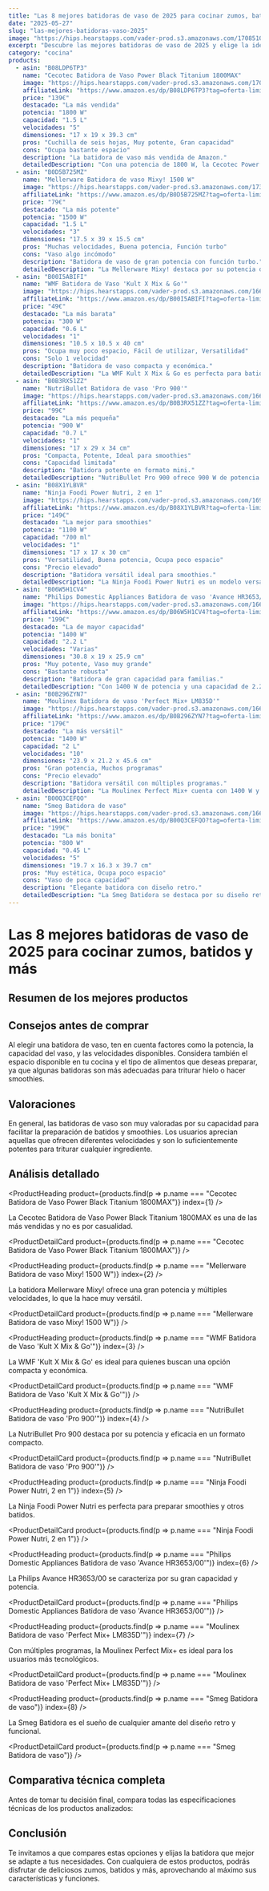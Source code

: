 ```yaml
---
title: "Las 8 mejores batidoras de vaso de 2025 para cocinar zumos, batidos y más"
date: "2025-05-27"
slug: "las-mejores-batidoras-vaso-2025"
image: "https://hips.hearstapps.com/vader-prod.s3.amazonaws.com/1708510350-51kBoEUxr9L.jpg?crop=1xw:1.00xh;center,top&resize=980:*"
excerpt: "Descubre las mejores batidoras de vaso de 2025 y elige la ideal para tus smoothies, batidos y más."
category: "cocina"
products:
  - asin: "B08LDP6TP3"
    name: "Cecotec Batidora de Vaso Power Black Titanium 1800MAX"
    image: "https://hips.hearstapps.com/vader-prod.s3.amazonaws.com/1708510350-51kBoEUxr9L.jpg?crop=1xw:1.00xh;center,top&resize=980:*"
    affiliateLink: "https://www.amazon.es/dp/B08LDP6TP3?tag=oferta-limitada-21"
    price: "139€"
    destacado: "La más vendida"
    potencia: "1800 W"
    capacidad: "1.5 L"
    velocidades: "5"
    dimensiones: "17 x 19 x 39.3 cm"
    pros: "Cuchilla de seis hojas, Muy potente, Gran capacidad"
    cons: "Ocupa bastante espacio"
    description: "La batidora de vaso más vendida de Amazon."
    detailedDescription: "Con una potencia de 1800 W, la Cecotec Power Black Titanium es ideal para procesar una variedad de alimentos gracias a sus seis cuchillas y cinco velocidades. Su funcionamiento es sencillo y su capacidad la hace perfecta para toda la familia."
  - asin: "B0D5B725MZ"
    name: "Mellerware Batidora de vaso Mixy! 1500 W"
    image: "https://hips.hearstapps.com/vader-prod.s3.amazonaws.com/1733832997-61ov7HaInCL.jpg?crop=1xw:1.00xh;center,top&resize=980:*"
    affiliateLink: "https://www.amazon.es/dp/B0D5B725MZ?tag=oferta-limitada-21"
    price: "79€"
    destacado: "La más potente"
    potencia: "1500 W"
    capacidad: "1.5 L"
    velocidades: "3"
    dimensiones: "17.5 x 39 x 15.5 cm"
    pros: "Muchas velocidades, Buena potencia, Función turbo"
    cons: "Vaso algo incómodo"
    description: "Batidora de vaso de gran potencia con función turbo."
    detailedDescription: "La Mellerware Mixy! destaca por su potencia de 1500 W y su función turbo, ideal para triturar con precisión. Su diseño compacto y la capacidad de 1.5 L la hacen una opción práctica y eficiente para cualquier cocina."
  - asin: "B00I5ABIFI"
    name: "WMF Batidora de Vaso 'Kult X Mix & Go'"
    image: "https://hips.hearstapps.com/vader-prod.s3.amazonaws.com/1668159843-41sM4BC0zL._SL500_.jpg?crop=1xw:1xh;center,top&resize=980:*"
    affiliateLink: "https://www.amazon.es/dp/B00I5ABIFI?tag=oferta-limitada-21"
    price: "49€"
    destacado: "La más barata"
    potencia: "300 W"
    capacidad: "0.6 L"
    velocidades: "1"
    dimensiones: "10.5 x 10.5 x 40 cm"
    pros: "Ocupa muy poco espacio, Fácil de utilizar, Versatilidad"
    cons: "Solo 1 velocidad"
    description: "Batidora de vaso compacta y económica."
    detailedDescription: "La WMF Kult X Mix & Go es perfecta para batidos individuales gracias a su tamaño compacto y capacidad de 0.6 L. Aunque tiene solo una velocidad, sus cuchillas de acero inoxidable permiten triturar incluso hielo, ideal para smoothies."
  - asin: "B0B3RX51ZZ"
    name: "NutriBullet Batidora de vaso 'Pro 900'"
    image: "https://hips.hearstapps.com/vader-prod.s3.amazonaws.com/1668160210-31Oew2U8M8L._SL500_.jpg?crop=1xw:1xh;center,top&resize=980:*"
    affiliateLink: "https://www.amazon.es/dp/B0B3RX51ZZ?tag=oferta-limitada-21"
    price: "99€"
    destacado: "La más pequeña"
    potencia: "900 W"
    capacidad: "0.7 L"
    velocidades: "1"
    dimensiones: "17 x 29 x 34 cm"
    pros: "Compacta, Potente, Ideal para smoothies"
    cons: "Capacidad limitada"
    description: "Batidora potente en formato mini."
    detailedDescription: "NutriBullet Pro 900 ofrece 900 W de potencia en un tamaño reducido, lo que la hace perfecta para preparar batidos y cremas sin grumos. Es ideal para aquellos que buscan una batidora compacta y eficiente."
  - asin: "B08X1YLBVR"
    name: "Ninja Foodi Power Nutri, 2 en 1"
    image: "https://hips.hearstapps.com/vader-prod.s3.amazonaws.com/1693813876-61oUL8YwznL.jpg?crop=1xw:1.00xh;center,top&resize=980:*"
    affiliateLink: "https://www.amazon.es/dp/B08X1YLBVR?tag=oferta-limitada-21"
    price: "149€"
    destacado: "La mejor para smoothies"
    potencia: "1100 W"
    capacidad: "700 ml"
    velocidades: "1"
    dimensiones: "17 x 17 x 30 cm"
    pros: "Versatilidad, Buena potencia, Ocupa poco espacio"
    cons: "Precio elevado"
    description: "Batidora versátil ideal para smoothies."
    detailedDescription: "La Ninja Foodi Power Nutri es un modelo versátil que permite crear desde smoothies hasta salsas gracias a sus diferentes programas. Su base compacta y potencia de 1100 W hacen que sea una herramienta útil y eficiente en la cocina."
  - asin: "B06W5H1CV4"
    name: "Philips Domestic Appliances Batidora de vaso 'Avance HR3653/00'"
    image: "https://hips.hearstapps.com/vader-prod.s3.amazonaws.com/1668175450-31FNNSI5IL._SL500_.jpg?crop=1xw:1xh;center,top&resize=980:*"
    affiliateLink: "https://www.amazon.es/dp/B06W5H1CV4?tag=oferta-limitada-21"
    price: "199€"
    destacado: "La de mayor capacidad"
    potencia: "1400 W"
    capacidad: "2.2 L"
    velocidades: "Varias"
    dimensiones: "30.8 x 19 x 25.9 cm"
    pros: "Muy potente, Vaso muy grande"
    cons: "Bastante robusta"
    description: "Batidora de gran capacidad para familias."
    detailedDescription: "Con 1400 W de potencia y una capacidad de 2.2 L, la Philips HR3653/00 es ideal para preparar grandes cantidades. Su robustez y versatilidad la hacen perfecta para quienes buscan durabilidad y eficiencia en una batidora."
  - asin: "B0B296ZYN7"
    name: "Moulinex Batidora de vaso 'Perfect Mix+ LM835D'"
    image: "https://hips.hearstapps.com/vader-prod.s3.amazonaws.com/1668173297-31vV4rl2w8L._SL500_.jpg?crop=1xw:1xh;center,top&resize=980:*"
    affiliateLink: "https://www.amazon.es/dp/B0B296ZYN7?tag=oferta-limitada-21"
    price: "179€"
    destacado: "La más versátil"
    potencia: "1400 W"
    capacidad: "2 L"
    velocidades: "10"
    dimensiones: "23.9 x 21.2 x 45.6 cm"
    pros: "Gran potencia, Muchos programas"
    cons: "Precio elevado"
    description: "Batidora versátil con múltiples programas."
    detailedDescription: "La Moulinex Perfect Mix+ cuenta con 1400 W y 10 programas automáticos, incluyendo opciones frías y calientes. Es perfecta para usuarios tecnológicos que disfrutan de una amplia gama de funciones y recetas integradas."
  - asin: "B00Q3CEFQO"
    name: "Smeg Batidora de vaso"
    image: "https://hips.hearstapps.com/vader-prod.s3.amazonaws.com/1668163326-31WMhdju5L._SL500_.jpg?crop=1xw:1xh;center,top&resize=980:*"
    affiliateLink: "https://www.amazon.es/dp/B00Q3CEFQO?tag=oferta-limitada-21"
    price: "199€"
    destacado: "La más bonita"
    potencia: "800 W"
    capacidad: "0.45 L"
    velocidades: "5"
    dimensiones: "19.7 x 16.3 x 39.7 cm"
    pros: "Muy estética, Ocupa poco espacio"
    cons: "Vaso de poca capacidad"
    description: "Elegante batidora con diseño retro."
    detailedDescription: "La Smeg Batidora se destaca por su diseño retro y su eficiencia en la cocina. Con 800 W de potencia, es ideal para quienes buscan un electrodoméstico de diseño que combine estilo y funcionalidad en la cocina."
---
```



# Las 8 mejores batidoras de vaso de 2025 para cocinar zumos, batidos y más

## Resumen de los mejores productos

<ProductRankingTable products={products} />

## Consejos antes de comprar

Al elegir una batidora de vaso, ten en cuenta factores como la potencia, la capacidad del vaso, y las velocidades disponibles. Considera también el espacio disponible en tu cocina y el tipo de alimentos que deseas preparar, ya que algunas batidoras son más adecuadas para triturar hielo o hacer smoothies.

## Valoraciones 

En general, las batidoras de vaso son muy valoradas por su capacidad para facilitar la preparación de batidos y smoothies. Los usuarios aprecian aquellas que ofrecen diferentes velocidades y son lo suficientemente potentes para triturar cualquier ingrediente.

## Análisis detallado

<ProductHeading product={products.find(p => p.name === "Cecotec Batidora de Vaso Power Black Titanium 1800MAX")} index={1} />

La Cecotec Batidora de Vaso Power Black Titanium 1800MAX es una de las más vendidas y no es por casualidad.

<ProductDetailCard product={products.find(p => p.name === "Cecotec Batidora de Vaso Power Black Titanium 1800MAX")} />

<ProductHeading product={products.find(p => p.name === "Mellerware Batidora de vaso Mixy! 1500 W")} index={2} />

La batidora Mellerware Mixy! ofrece una gran potencia y múltiples velocidades, lo que la hace muy versátil.

<ProductDetailCard product={products.find(p => p.name === "Mellerware Batidora de vaso Mixy! 1500 W")} />

<ProductHeading product={products.find(p => p.name === "WMF Batidora de Vaso 'Kult X Mix & Go'")} index={3} />

La WMF 'Kult X Mix & Go' es ideal para quienes buscan una opción compacta y económica.

<ProductDetailCard product={products.find(p => p.name === "WMF Batidora de Vaso 'Kult X Mix & Go'")} />

<ProductHeading product={products.find(p => p.name === "NutriBullet Batidora de vaso 'Pro 900'")} index={4} />

La NutriBullet Pro 900 destaca por su potencia y eficacia en un formato compacto.

<ProductDetailCard product={products.find(p => p.name === "NutriBullet Batidora de vaso 'Pro 900'")} />

<ProductHeading product={products.find(p => p.name === "Ninja Foodi Power Nutri, 2 en 1")} index={5} />

La Ninja Foodi Power Nutri es perfecta para preparar smoothies y otros batidos.

<ProductDetailCard product={products.find(p => p.name === "Ninja Foodi Power Nutri, 2 en 1")} />

<ProductHeading product={products.find(p => p.name === "Philips Domestic Appliances Batidora de vaso 'Avance HR3653/00'")} index={6} />

La Philips Avance HR3653/00 se caracteriza por su gran capacidad y potencia.

<ProductDetailCard product={products.find(p => p.name === "Philips Domestic Appliances Batidora de vaso 'Avance HR3653/00'")} />

<ProductHeading product={products.find(p => p.name === "Moulinex Batidora de vaso 'Perfect Mix+ LM835D'")} index={7} />

Con múltiples programas, la Moulinex Perfect Mix+ es ideal para los usuarios más tecnológicos.

<ProductDetailCard product={products.find(p => p.name === "Moulinex Batidora de vaso 'Perfect Mix+ LM835D'")} />

<ProductHeading product={products.find(p => p.name === "Smeg Batidora de vaso")} index={8} />

La Smeg Batidora es el sueño de cualquier amante del diseño retro y funcional.

<ProductDetailCard product={products.find(p => p.name === "Smeg Batidora de vaso")} />

## Comparativa técnica completa

Antes de tomar tu decisión final, compara todas las especificaciones técnicas de los productos analizados:

<ProductTable products={products} />

## Conclusión

Te invitamos a que compares estas opciones y elijas la batidora que mejor se adapte a tus necesidades. Con cualquiera de estos productos, podrás disfrutar de deliciosos zumos, batidos y más, aprovechando al máximo sus características y funciones.